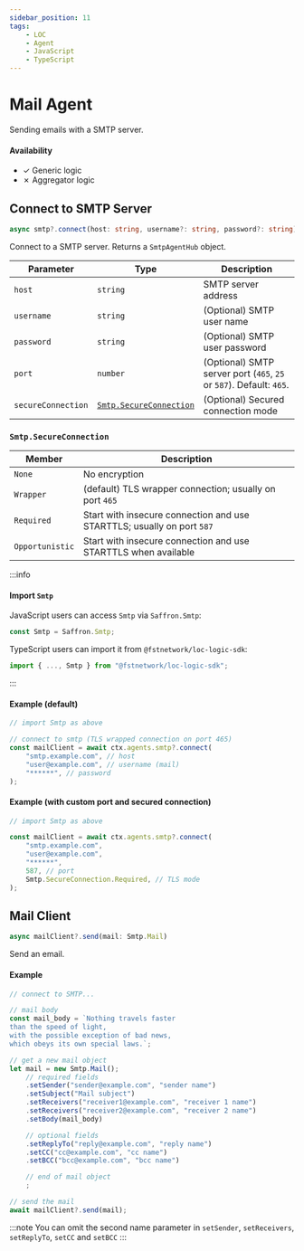 ```yaml
---
sidebar_position: 11
tags:
    - LOC
    - Agent
    - JavaScript
    - TypeScript
---
```


# Mail Agent

Sending emails with a SMTP server.

#### Availability

-   ✓ Generic logic
-   ✗ Aggregator logic

## Connect to SMTP Server

```typescript
async smtp?.connect(host: string, username?: string, password?: string): Promise<SmtpAgentHub>
```

Connect to a SMTP server. Returns a `SmtpAgentHub` object.

| Parameter          | Type                                             | Description                                                         |
| ------------------ | ------------------------------------------------ | ------------------------------------------------------------------- |
| `host`             | `string`                                         | SMTP server address                                                 |
| `username`         | `string`                                         | (Optional) SMTP user name                                           |
| `password`         | `string`                                         | (Optional) SMTP user password                                       |
| `port`             | `number`                                         | (Optional) SMTP server port (`465`, `25` or `587`). Default: `465`. |
| `secureConnection` | [`Smtp.SecureConnection`](#smtpsecureconnection) | (Optional) Secured connection mode                                  |

### `Smtp.SecureConnection`

| Member          | Description                                                            |
| --------------- | ---------------------------------------------------------------------- |
| `None`          | No encryption                                                          |
| `Wrapper`       | (default) TLS wrapper connection; usually on port `465`                |
| `Required`      | Start with insecure connection and use STARTTLS; usually on port `587` |
| `Opportunistic` | Start with insecure connection and use STARTTLS when available         |

:::info

#### Import `Smtp`

JavaScript users can access `Smtp` via `Saffron.Smtp`:

```javascript
const Smtp = Saffron.Smtp;
```

TypeScript users can import it from `@fstnetwork/loc-logic-sdk`:

```typescript
import { ..., Smtp } from "@fstnetwork/loc-logic-sdk";
```

:::

#### Example (default)

```typescript showLineNumbers
// import Smtp as above

// connect to smtp (TLS wrapped connection on port 465)
const mailClient = await ctx.agents.smtp?.connect(
    "smtp.example.com", // host
    "user@example.com", // username (mail)
    "******", // password
);
```

#### Example (with custom port and secured connection)

```typescript showLineNumbers
// import Smtp as above

const mailClient = await ctx.agents.smtp?.connect(
    "smtp.example.com",
    "user@example.com",
    "******",
    587, // port
    Smtp.SecureConnection.Required, // TLS mode
);
```

## Mail Client

```typescript
async mailClient?.send(mail: Smtp.Mail)
```

Send an email.

#### Example

```typescript showLineNumbers
// connect to SMTP...

// mail body
const mail_body = `Nothing travels faster
than the speed of light,
with the possible exception of bad news,
which obeys its own special laws.`;

// get a new mail object
let mail = new Smtp.Mail();
    // required fields
    .setSender("sender@example.com", "sender name")
    .setSubject("Mail subject")
    .setReceivers("receiver1@example.com", "receiver 1 name")
    .setReceivers("receiver2@example.com", "receiver 2 name")
    .setBody(mail_body)

    // optional fields
    .setReplyTo("reply@example.com", "reply name")
    .setCC("cc@example.com", "cc name")
    .setBCC("bcc@example.com", "bcc name")

    // end of mail object
    ;

// send the mail
await mailClient?.send(mail);
```

:::note
You can omit the second name parameter in `setSender`, `setReceivers`, `setReplyTo`, `setCC` and `setBCC`
:::
